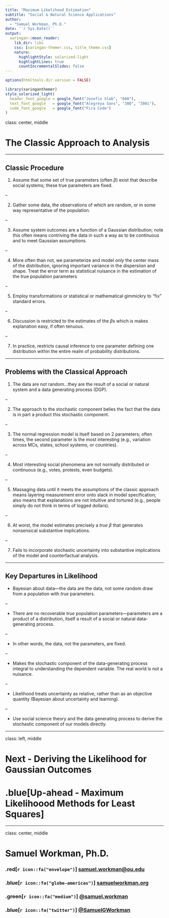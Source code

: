 ```yaml
---
title: "Maximum Likelihood Estimation"
subtitle: "Social & Natural Science Applications"  
author: 
  - "Samuel Workman, Ph.D."
date: '`r Sys.Date()`'
output:
  xaringan::moon_reader:
    lib_dir: libs
    css: [xaringan-themer.css, title_theme.css]
    nature:
      highlightStyle: solarized-light
      highlightLines: true
      countIncrementalSlides: false
---
```


```r
options(htmltools.dir.version = FALSE)
```

```r
library(xaringanthemer)
style_solarized_light(
  header_font_google = google_font("Josefin Slab", "600"),
  text_font_google   = google_font("Alegreya Sans", "300", "300i"),
  code_font_google   = google_font("Fira Code")
)
```

class: center, middle

# The Classic Approach to Analysis

---

## Classic Procedure

1. Assume that some set of true parameters (often $\beta$) exist that describe social systems; these true parameters are fixed.

--

2. Gather some data, the observations of which are random, or in some way representative of the population.

--

3. Assume system outcomes are a function of a Gaussian distribution; note this often means contriving the data in such a way as to be continuous and to meet Gaussian assumptions.

--

4. More often than not, we parameterize and model *only* the center mass of the distribution, ignoring important variance in the dispersiion and shape. Treat the error term as statistical nuisance in the estimation of the true population parameters

--

5. Employ transformations or statistical or mathematical gimmickry to “fix” standard errors.

--

6. Discussion is restricted to the estimates of the $\beta$s which is makes explanation easy, if often tenuous.

--

7. In practice, restricts causal inference to one parameter defining one distribution within the entire realm of probability distributions.

---

## Problems with the Classical Approach

1. The data are not random...they are the result of a social or natural system and a data generating process (DGP).

--

2. The approach to the stochastic component belies the fact that the data is in part a product this stochastic component.

--

3. The normal regression model is itself based on 2 parameters; often times, the second parameter is the most interesting (e.g., variation across MCs, states, school systems, or countries).

--

4. Most interesting social phenomena are not normally distributed or continuous (e.g., votes, protests, even budgets).

--

5. Massaging data until it meets the assumptions of the classic approach means layering measurement error onto slack in model specification; also means that explanations are not intuitive and tortured (e.g., people simply do not think in terms of logged dollars).

--

6. At worst, the model estimates precisely a *true* $\beta$ that generates nonsensical substantive implications.

--

7. Fails to incorporate stochastic uncertainty into substantive implications of the model and counterfactual analysis.

---

## Key Departures in Likelihood

* Bayesian about data—the data are the data, not some random draw
from a population with *true* parameters.

--

* There are no recoverable *true* population parameters---parameters are a product of a distribution, itself a result of a social or natural data-generating process.

--

* In other words, the data, not the parameters, are fixed.

--

* Makes the stochastic component of the data-generating process integral to understanding the dependent variable. The real world is not a nuisance.

--

* Likelihood treats uncertainty as relative, rather than as an objective quantity (Bayesian about uncertainty and learning).

--

* Use social science theory and the data generating process to derive the stochastic component of our models directly.

---

class: left, middle

# Next - Deriving the Likelihood for Gaussian Outcomes

# .blue[Up-ahead - Maximum Likelihoood Methods for Least Squares]

---

class: center, middle

# Samuel Workman, Ph.D.

### .red[`r icon::fa("envelope")`] [samuel.workman@ou.edu](mailto:samuel.workman@ou.edu)

### .blue[`r icon::fa("globe-americas")`] [samuelworkman.org](https://www.samuelworkman.org)

### .green[`r icon::fa("medium")`] [@samuel.workman](https://medium.com/@samuel.workman)

### .blue[`r icon::fa("twitter")`] [@SamuelGWorkman](https://twitter.com/SamuelGWorkman)